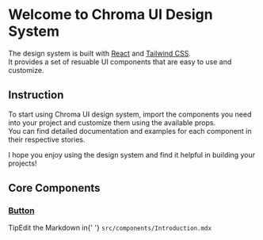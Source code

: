 
<Meta title="Introduction" />

<style>
  {`
    .spacing {
      margin-top: 40px;
    }

    .tip {
      display: inline-block;
      border-radius: 1em;
      font-size: 11px;
      line-height: 12px;
      font-weight: 700;
      background: #E7FDD8;
      color: #66BF3C;
      padding: 4px 12px;
      margin-right: 10px;
      vertical-align: top;
    }

    .tip-wrapper {
      font-size: 13px;
      line-height: 20px;
      margin-top: 40px;
      margin-bottom: 40px;
    }

    .tip-wrapper code {
      font-size: 12px;
      display: inline-block;
    }
  `}
</style>

# Welcome to Chroma UI Design System

The design system is built with [React](https://react.dev) and [Tailwind CSS](https://tailwindcss.com).\
It provides a set of resuable UI components that are easy to use and customize.

<div className="spacing" />

## Instruction

To start using Chroma UI design system, import the components you need into your project and customize them using the available props.\
You can find detailed documentation and examples for each component in their respective stories.

I hope you enjoy using the design system and find it helpful in building your projects!

<div className="spacing" />

## Core Components

### [Button](/story/core-button--docs)

<div className="tip-wrapper">
  <span className="tip">Tip</span>Edit the Markdown in{' '}
  <code>src/components/Introduction.mdx</code>
</div>
